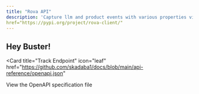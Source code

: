 ```yaml
---
title: "Rova API"
description: 'Capture llm and product events with various properties via the Rova client'
href="https://pypi.org/project/rova-client/"
---
```



## Hey Buster!

<Card
  title="Track Endpoint"
  icon="leaf"
  href="https://github.com/skadaba1/docs/blob/main/api-reference/openapi.json"
>
  View the OpenAPI specification file
</Card>


